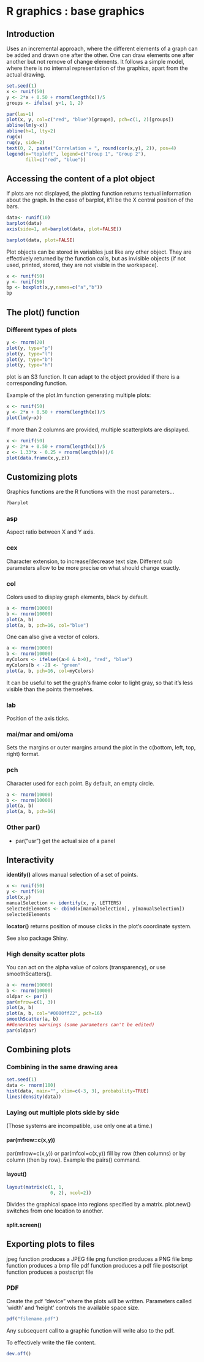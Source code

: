 R graphics : base graphics
================================================================================

Introduction
--------------------------------------------------------------------------------

Uses an incremental approach, where the different elements of a graph can be added and drawn one after the other.
One can draw elements one after another but not remove of change elements.
It follows a simple model, where there is no internal representation of the graphics, apart from the actual drawing.


```r
set.seed(1)
x <- runif(50)
y <- 2*x + 0.50 + rnorm(length(x))/5
groups <- ifelse( y<1, 1, 2)

par(las=1)
plot(x, y, col=c("red", "blue")[groups], pch=c(1, 2)[groups])
abline(lm(y~x))
abline(h=1, lty=2)
rug(x)
rug(y, side=2)
text(0, 2, paste("Correlation = ", round(cor(x,y), 2)), pos=4)
legend(x="topleft", legend=c("Group 1", "Group 2"),
       fill=c("red", "blue"))
```

Accessing the content of a plot object
--------------------------------------------------------------------------------

If plots are not displayed, the plotting function returns textual information about the graph. In the case of barplot, it'll be the X central position of the bars. 

```r
data<- runif(10)
barplot(data)
axis(side=1, at=barplot(data, plot=FALSE))

barplot(data, plot=FALSE)
```

Plot objects can be stored in variables just like any other object. They are effectively returned by the function calls, but as invisible objects (if not used, printed, stored, they are not visible in the workspace).
```r
x <- runif(50)
y <- runif(50)
bp <- boxplot(x,y,names=c("a","b"))
bp
```


The plot() function
--------------------------------------------------------------------------------

### Different types of plots

```r
y <- rnorm(20)
plot(y, type="p")
plot(y, type="l")
plot(y, type="b")
plot(y, type="h")
```

plot is an S3 function. It can adapt to the object provided if there is a corresponding function.

Example of the plot.lm function generating multiple plots:
```r
x <- runif(50)
y <- 2*x + 0.50 + rnorm(length(x))/5
plot(lm(y~x))
```

If more than 2 columns are provided, multiple scatterplots are displayed.

```r
x <- runif(50)
y <- 2*x + 0.50 + rnorm(length(x))/5
z <- 1.33*x - 0.25 + rnorm(length(x))/6
plot(data.frame(x,y,z))
```


Customizing plots
--------------------------------------------------------------------------------

Graphics functions are the R functions with the most parameters...

```r
?barplot
```


### asp

Aspect ratio between X and Y axis.


### cex

Character extension, to increase/decrease text size. Different sub parameters allow to be more precise on what should change exactly.


### col

Colors used to display graph elements, black by default. 

```r
a <- rnorm(10000)
b <- rnorm(10000)
plot(a, b)
plot(a, b, pch=16, col="blue")
```

One can also give a vector of colors.
```r
a <- rnorm(10000)
b <- rnorm(10000)
myColors <- ifelse((a>0 & b>0), "red", "blue")
myColors[b < -2] <- "green"
plot(a, b, pch=16, col=myColors)
```


It can be useful to set the graph's frame color to light gray, so that it's less visible than the points themselves.


### lab

Position of the axis ticks.


### mai/mar and omi/oma

Sets the margins or outer margins around the plot in the c(bottom, left, top, right) format.


### pch

Character used for each point. By default, an empty circle.

```r
a <- rnorm(10000)
b <- rnorm(10000)
plot(a, b)
plot(a, b, pch=16)
```


### Other par()

- par("usr") get the actual size of a panel


Interactivity
--------------------------------------------------------------------------------

**identify()** allows manual selection of a set of points.

```r
x <- runif(50)
y <- runif(50)
plot(x,y)
manualSelection <- identify(x, y, LETTERS)
selectedElements <- cbind(x[manualSelection], y[manualSelection])
selectedElements
```


**locator()** returns position of mouse clicks in the plot's coordinate system.

See also package Shiny.

### High density scatter plots

You can act on the alpha value of colors (transparency), or use smoothScatters().

```r
a <- rnorm(10000)
b <- rnorm(10000)
oldpar <- par()
par(mfrow=c(1, 3))
plot(a, b)
plot(a, b, col="#0000ff22", pch=16)
smoothScatter(a, b)
##Generates warnings (some parameters can't be edited)
par(oldpar)
```


Combining plots
--------------------------------------------------------------------------------

### Combining in the same drawing area

```r
set.seed(1)
data <- rnorm(100)
hist(data, main="", xlim=c(-3, 3), probability=TRUE)
lines(density(data))
```

### Laying out multiple plots side by side

(Those systems are incompatible, use only one at a time.)

#### par(mfrow=c(x,y))

par(mfrow=c(x,y)) or par(mfcol=c(x,y)) fill by row (then columns) or by column (then by row).
Example the pairs() command.

#### layout()

```r
layout(matrix(c(1, 1, 
                0, 2), ncol=2))
```
Divides the graphical space into regions specified by a matrix. plot.new() switches from one location to another.

#### split.screen()


Exporting plots to files
--------------------------------------------------------------------------------

jpeg function produces a JPEG file
png function produces a PNG file
bmp function produces a bmp file
pdf function produces a pdf file
postscript function produces a postscript file


### PDF

Create the pdf "device" where the plots will be written. Parameters called 'width' and 'height' controls the available space size.
```r
pdf("filename.pdf")
```
Any subsequent call to a graphic function will write also to the pdf.

To effectively write the file content.
```r
dev.off()
```


